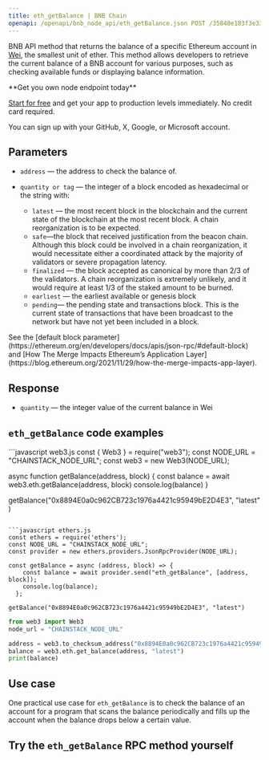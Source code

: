 ---
title: eth_getBalance | BNB Chain
openapi: /openapi/bnb_node_api/eth_getBalance.json POST /35848e183f3e3303c8cfeacbea831cab
---

BNB API method that returns the balance of a specific Ethereum account in [Wei](https://www.investopedia.com/terms/w/wei.asp), the smallest unit of ether. This method allows developers to retrieve the current balance of a BNB account for various purposes, such as checking available funds or displaying balance information.

<Check>
**Get you own node endpoint today**

[Start for free](https://console.chainstack.com/) and get your app to production levels immediately. No credit card required.

You can sign up with your GitHub, X, Google, or Microsoft account.
</Check>


## Parameters

* `address` — the address to check the balance of.
* `quantity or tag` — the integer of a block encoded as hexadecimal or the string with:

  + `latest` — the most recent block in the blockchain and the current state of the blockchain at the most recent block. A chain reorganization is to be expected.
  + `safe`—the block that received justification from the beacon chain. Although this block could be involved in a chain reorganization, it would necessitate either a coordinated attack by the majority of validators or severe propagation latency.
  + `finalized` — the block accepted as canonical by more than 2/3 of the validators. A chain reorganization is extremely unlikely, and it would require at least 1/3 of the staked amount to be burned.
  + `earliest` — the earliest available or genesis block
  + `pending`— the pending state and transactions block. This is the current state of transactions that have been broadcast to the network but have not yet been included in a block.

<Note>
See the [default block parameter](https://ethereum.org/en/developers/docs/apis/json-rpc/#default-block) and [How The Merge Impacts Ethereum’s Application Layer](https://blog.ethereum.org/2021/11/29/how-the-merge-impacts-app-layer).
</Note>


## Response

* `quantity` — the integer value of the current balance in Wei

## `eth_getBalance` code examples

<CodeGroup>
```javascript web3.js
const { Web3 } = require("web3");
const NODE_URL = "CHAINSTACK_NODE_URL";
const web3 = new Web3(NODE_URL);

async function getBalance(address, block) {
  const balance = await web3.eth.getBalance(address, block)
  console.log(balance)
 }
 
 getBalance("0x8894E0a0c962CB723c1976a4421c95949bE2D4E3", "latest" )
```

```javascript ethers.js
const ethers = require('ethers');
const NODE_URL = "CHAINSTACK_NODE_URL";
const provider = new ethers.providers.JsonRpcProvider(NODE_URL);

const getBalance = async (address, block) => {
    const balance = await provider.send("eth_getBalance", [address, block]);
    console.log(balance);
  };

getBalance("0x8894E0a0c962CB723c1976a4421c95949bE2D4E3", "latest")
```

```python web3.py
from web3 import Web3  
node_url = "CHAINSTACK_NODE_URL" 

address = web3.to_checksum_address("0x8894E0a0c962CB723c1976a4421c95949bE2D4E3")
balance = web3.eth.get_balance(address, "latest") 
print(balance) 
```
</CodeGroup>


## Use case

One practical use case for `eth_getBalance` is to check the balance of an account for a program that scans the balance periodically and fills up the account when the balance drops below a certain value.

## Try the `eth_getBalance` RPC method yourself